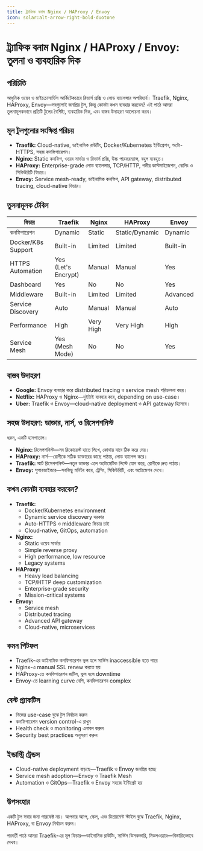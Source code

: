 ```yaml
---
title: ট্র্যাফিক বনাম Nginx / HAProxy / Envoy
icon: solar:alt-arrow-right-bold-duotone
---
```


# ট্র্যাফিক বনাম Nginx / HAProxy / Envoy: তুলনা ও ব্যবহারিক দিক

## পরিচিতি

আধুনিক ওয়েব ও মাইক্রোসার্ভিস আর্কিটেকচারে রিভার্স প্রক্সি ও লোড ব্যালেন্সার অপরিহার্য। Traefik, Nginx, HAProxy, Envoy—সবগুলোই জনপ্রিয় টুল, কিন্তু কোনটা কখন ব্যবহার করবেন? এই পাঠে আমরা তুলনামূলকভাবে প্রতিটি টুলের বৈশিষ্ট্য, ব্যবহারিক দিক, এবং বাস্তব উদাহরণ আলোচনা করব।

## মূল টুলগুলোর সংক্ষিপ্ত পরিচয়

- **Traefik:** Cloud-native, ডাইনামিক রাউটিং, Docker/Kubernetes ইন্টিগ্রেশন, অটো-HTTPS, সহজ কনফিগারেশন।
- **Nginx:** Static কনফিগ, ওয়েব সার্ভার ও রিভার্স প্রক্সি, উচ্চ পারফরম্যান্স, বহুল ব্যবহৃত।
- **HAProxy:** Enterprise-grade লোড ব্যালেন্সার, TCP/HTTP, গভীর কাস্টমাইজেশন, স্কেলিং ও সিকিউরিটি ফিচার।
- **Envoy:** Service mesh-ready, ডাইনামিক কনফিগ, API gateway, distributed tracing, cloud-native ফিচার।

## তুলনামূলক টেবিল

| ফিচার                | Traefik         | Nginx           | HAProxy         | Envoy           |
|----------------------|-----------------|-----------------|-----------------|-----------------|
| কনফিগারেশন          | Dynamic         | Static          | Static/Dynamic  | Dynamic         |
| Docker/K8s Support   | Built-in        | Limited         | Limited         | Built-in        |
| HTTPS Automation     | Yes (Let's Encrypt) | Manual      | Manual          | Yes             |
| Dashboard            | Yes             | No              | No              | Yes             |
| Middleware           | Built-in        | Limited         | Limited         | Advanced        |
| Service Discovery    | Auto            | Manual          | Manual          | Auto            |
| Performance          | High            | Very High       | Very High       | High            |
| Service Mesh         | Yes (Mesh Mode) | No              | No              | Yes             |

## বাস্তব উদাহরণ

- **Google:** Envoy ব্যবহার করে distributed tracing ও service mesh পরিচালনা করে।
- **Netflix:** HAProxy ও Nginx—দুইটাই ব্যবহার করে, depending on use-case।
- **Uber:** Traefik ও Envoy—cloud-native deployment ও API gateway হিসেবে।

## সহজ উদাহরণ: ডাক্তার, নার্স, ও রিসেপশনিস্ট

ধরুন, একটি হাসপাতাল।
- **Nginx:** রিসেপশনিস্ট—সব রিকোয়েস্ট হাতে লিখে, কোথায় যাবে ঠিক করে দেয়।
- **HAProxy:** নার্স—রোগীকে সঠিক ডাক্তারের কাছে পাঠায়, লোড ব্যালেন্স করে।
- **Traefik:** স্মার্ট রিসেপশনিস্ট—নতুন ডাক্তার এলে অটোমেটিক লিস্টে যোগ করে, রোগীকে দ্রুত পাঠায়।
- **Envoy:** সুপারভাইজার—সবকিছু মনিটর করে, ট্রেসিং, সিকিউরিটি, এবং অটোমেশন দেখে।

## কখন কোনটা ব্যবহার করবেন?

- **Traefik:**
    - Docker/Kubernetes environment
    - Dynamic service discovery দরকার
    - Auto-HTTPS ও middleware ফিচার চাই
    - Cloud-native, GitOps, automation
- **Nginx:**
    - Static ওয়েব সার্ভার
    - Simple reverse proxy
    - High performance, low resource
    - Legacy systems
- **HAProxy:**
    - Heavy load balancing
    - TCP/HTTP deep customization
    - Enterprise-grade security
    - Mission-critical systems
- **Envoy:**
    - Service mesh
    - Distributed tracing
    - Advanced API gateway
    - Cloud-native, microservices

## কমন পিটফল

- Traefik-এর ডাইনামিক কনফিগারেশন ভুল হলে সার্ভিস inaccessible হতে পারে
- Nginx-এ manual SSL renew করতে হয়
- HAProxy-তে কনফিগারেশন জটিল, ভুল হলে downtime
- Envoy-তে learning curve বেশি, কনফিগারেশন complex

## বেস্ট প্র্যাকটিস

- নিজের use-case বুঝে টুল নির্বাচন করুন
- কনফিগারেশন version control-এ রাখুন
- Health check ও monitoring এনাবল করুন
- Security best practices অনুসরণ করুন

## ইন্ডাস্ট্রি ট্রেন্ডস

- Cloud-native deployment বাড়ছে—Traefik ও Envoy জনপ্রিয় হচ্ছে
- Service mesh adoption—Envoy ও Traefik Mesh
- Automation ও GitOps—Traefik ও Envoy সহজে ইন্টিগ্রেট হয়

## উপসংহার

একটি টুল সবার জন্য পারফেক্ট নয়। আপনার অ্যাপ, স্কেল, এবং ডিপ্লয়মেন্ট স্টাইল বুঝে Traefik, Nginx, HAProxy, বা Envoy নির্বাচন করুন।

পরবর্তী পাঠে আমরা Traefik-এর মূল ফিচার—ডাইনামিক রাউটিং, সার্ভিস ডিসকভারি, মিডলওয়্যার—বিস্তারিতভাবে দেখব।

